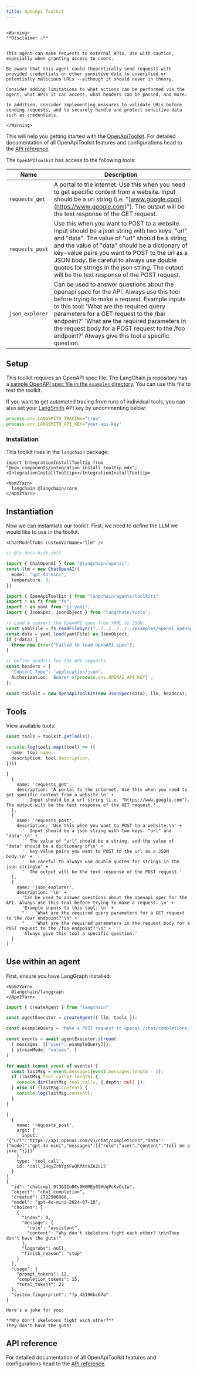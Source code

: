 ```yaml
---
title: OpenApi Toolkit
---
```


```{=mdx}

<Warning>
**Disclaimer ⚠️**


This agent can make requests to external APIs. Use with caution, especially when granting access to users.

Be aware that this agent could theoretically send requests with provided credentials or other sensitive data to unverified or potentially malicious URLs --although it should never in theory.

Consider adding limitations to what actions can be performed via the agent, what APIs it can access, what headers can be passed, and more.

In addition, consider implementing measures to validate URLs before sending requests, and to securely handle and protect sensitive data such as credentials.

</Warning>

```

This will help you getting started with the [OpenApiToolkit](/oss/concepts/tools/#toolkits). For detailed documentation of all OpenApiToolkit features and configurations head to the [API reference](https://api.js.langchain.com/classes/langchain.agents.OpenApiToolkit.html).

The `OpenAPIToolkit` has access to the following tools:

| Name            | Description |
|-----------------|-------------|
| `requests_get`  | A portal to the internet. Use this when you need to get specific content from a website. Input should be a url string (i.e. "[www.google.com](https://www.google.com)"). The output will be the text response of the GET request. |
| `requests_post` | Use this when you want to POST to a website. Input should be a json string with two keys: "url" and "data". The value of "url" should be a string, and the value of "data" should be a dictionary of key-value pairs you want to POST to the url as a JSON body. Be careful to always use double quotes for strings in the json string. The output will be the text response of the POST request. |
| `json_explorer` | Can be used to answer questions about the openapi spec for the API. Always use this tool before trying to make a request. Example inputs to this tool: 'What are the required query parameters for a GET request to the /bar endpoint?' 'What are the required parameters in the request body for a POST request to the /foo endpoint?' Always give this tool a specific question. |

## Setup

This toolkit requires an OpenAPI spec file. The LangChain.js repository has a [sample OpenAPI spec file in the `examples` directory](https://github.com/langchain-ai/langchainjs/blob/cc21aa29102571204f4443a40b53d28581a12e30/examples/openai_openapi.yaml). You can use this file to test the toolkit.

If you want to get automated tracing from runs of individual tools, you can also set your [LangSmith](https://docs.smith.langchain.com/) API key by uncommenting below:

```typescript
process.env.LANGSMITH_TRACING="true"
process.env.LANGSMITH_API_KEY="your-api-key"
```

### Installation

This toolkit lives in the `langchain` package:

```{=mdx}
import IntegrationInstallTooltip from "@mdx_components/integration_install_tooltip.mdx";
<IntegrationInstallTooltip></IntegrationInstallTooltip>

<Npm2Yarn>
  langchain @langchain/core
</Npm2Yarn>
```

## Instantiation

Now we can instantiate our toolkit. First, we need to define the LLM we would like to use in the toolkit.

```{=mdx}
<ChatModelTabs customVarName="llm" />
```

```typescript
// @lc-docs-hide-cell

import { ChatOpenAI } from "@langchain/openai";
const llm = new ChatOpenAI({
  model: "gpt-4o-mini",
  temperature: 0,
})
```

```typescript
import { OpenApiToolkit } from "langchain/agents/toolkits"
import * as fs from "fs";
import * as yaml from "js-yaml";
import { JsonSpec, JsonObject } from "langchain/tools";

// Load & convert the OpenAPI spec from YAML to JSON.
const yamlFile = fs.readFileSync("../../../../../examples/openai_openapi.yaml", "utf8");
const data = yaml.load(yamlFile) as JsonObject;
if (!data) {
  throw new Error("Failed to load OpenAPI spec");
}

// Define headers for the API requests.
const headers = {
  "Content-Type": "application/json",
  Authorization: `Bearer ${process.env.OPENAI_API_KEY}`,
};

const toolkit = new OpenApiToolkit(new JsonSpec(data), llm, headers);
```

## Tools

View available tools:

```typescript
const tools = toolkit.getTools();

console.log(tools.map((tool) => ({
  name: tool.name,
  description: tool.description,
})))
```

```output
[
  {
    name: 'requests_get',
    description: 'A portal to the internet. Use this when you need to get specific content from a website.\n' +
      '  Input should be a url string (i.e. "https://www.google.com"). The output will be the text response of the GET request.'
  },
  {
    name: 'requests_post',
    description: 'Use this when you want to POST to a website.\n' +
      '  Input should be a json string with two keys: "url" and "data".\n' +
      '  The value of "url" should be a string, and the value of "data" should be a dictionary of\n' +
      '  key-value pairs you want to POST to the url as a JSON body.\n' +
      '  Be careful to always use double quotes for strings in the json string\n' +
      '  The output will be the text response of the POST request.'
  },
  {
    name: 'json_explorer',
    description: '\n' +
      'Can be used to answer questions about the openapi spec for the API. Always use this tool before trying to make a request. \n' +
      'Example inputs to this tool: \n' +
      "    'What are the required query parameters for a GET request to the /bar endpoint?'\n" +
      "    'What are the required parameters in the request body for a POST request to the /foo endpoint?'\n" +
      'Always give this tool a specific question.'
  }
]
```

## Use within an agent

First, ensure you have LangGraph installed:

```{=mdx}
<Npm2Yarn>
  @langchain/langgraph
</Npm2Yarn>
```

```typescript
import { createAgent } from "langchain"

const agentExecutor = createAgent({ llm, tools });
```

```typescript
const exampleQuery = "Make a POST request to openai /chat/completions. The prompt should be 'tell me a joke.'. Ensure you use the model 'gpt-4o-mini'."

const events = await agentExecutor.stream(
  { messages: [["user", exampleQuery]]},
  { streamMode: "values", }
)

for await (const event of events) {
  const lastMsg = event.messages[event.messages.length - 1];
  if (lastMsg.tool_calls?.length) {
    console.dir(lastMsg.tool_calls, { depth: null });
  } else if (lastMsg.content) {
    console.log(lastMsg.content);
  }
}
```

```output
[
  {
    name: 'requests_post',
    args: {
      input: '{"url":"https://api.openai.com/v1/chat/completions","data":{"model":"gpt-4o-mini","messages":[{"role":"user","content":"tell me a joke."}]}}'
    },
    type: 'tool_call',
    id: 'call_1HqyZrbYgKFwQRfAtsZA2uL5'
  }
]
{
  "id": "chatcmpl-9t36IIuRCs0WGMEy69HUqPcKvOc1w",
  "object": "chat.completion",
  "created": 1722906986,
  "model": "gpt-4o-mini-2024-07-18",
  "choices": [
    {
      "index": 0,
      "message": {
        "role": "assistant",
        "content": "Why don't skeletons fight each other? \n\nThey don't have the guts!"
      },
      "logprobs": null,
      "finish_reason": "stop"
    }
  ],
  "usage": {
    "prompt_tokens": 12,
    "completion_tokens": 15,
    "total_tokens": 27
  },
  "system_fingerprint": "fp_48196bc67a"
}

Here's a joke for you:

**Why don't skeletons fight each other?**
They don't have the guts!
```

## API reference

For detailed documentation of all OpenApiToolkit features and configurations head to the [API reference](https://api.js.langchain.com/classes/langchain.agents.OpenApiToolkit.html).
